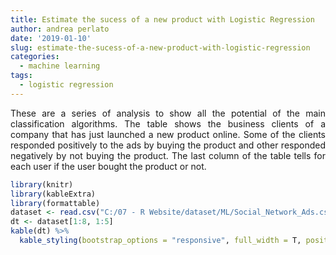```yaml
---
title: Estimate the sucess of a new product with Logistic Regression
author: andrea perlato
date: '2019-01-10'
slug: estimate-the-sucess-of-a-new-product-with-logistic-regression
categories:
  - machine learning
tags:
  - logistic regression
---
```


<style>
body {
text-align: justify}
</style>

These are a series of analysis to show all the potential of the main classification algorithms.
The table shows the business clients of a company that has just launched a new product online. Some of the clients responded positively to the ads by buying the product and other responded negatively by not buying the product. The last column of the table tells for each user if the user bought the product or not.


```r
library(knitr)
library(kableExtra)
library(formattable)
dataset <- read.csv("C:/07 - R Website/dataset/ML/Social_Network_Ads.csv")
dt <- dataset[1:8, 1:5]
kable(dt) %>%
  kable_styling(bootstrap_options = "responsive", full_width = T, position = "center")

```








